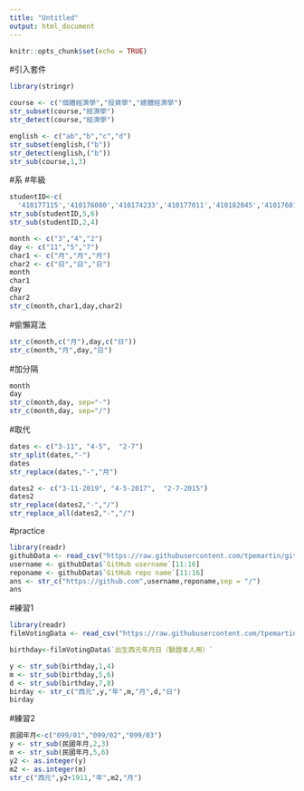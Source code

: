 ```yaml
---
title: "Untitled"
output: html_document
---
```


```r
knitr::opts_chunk$set(echo = TRUE)
```

#引入套件
```r
library(stringr)
```
```r
course <- c("個體經濟學","投資學","總體經濟學")
str_subset(course,"經濟學")
str_detect(course,"經濟學")

english <- c("ab","b","c","d")
str_subset(english,("b"))
str_detect(english,("b"))
str_sub(course,1,3)
```

#系 #年級 
```r
studentID<-c(
  '410177115','410176080','410174233','410177011','410182045','410176014')
str_sub(studentID,5,6)
str_sub(studentID,2,4)
```

```r
month <- c("3","4","2")
day <- c("11","5","7")
char1 <- c("月","月","月")
char2 <- c("日","日","日")
month
char1
day 
char2
str_c(month,char1,day,char2)
```
#偷懶寫法
```r
str_c(month,c("月"),day,c("日"))
str_c(month,"月",day,"日")
```
#加分隔
```r
month
day
str_c(month,day, sep="-")
str_c(month,day, sep="/")
```
#取代
```r
dates <- c("3-11", "4-5",  "2-7")
str_split(dates,"-")
dates
str_replace(dates,"-","月")
```
```r
dates2 <- c("3-11-2019", "4-5-2017",  "2-7-2015")
dates2
str_replace(dates2,"-","/")
str_replace_all(dates2,"-","/")
```

#practice
```r
library(readr)
githubData <- read_csv("https://raw.githubusercontent.com/tpemartin/github-data/master/githubData.csv")
username <- githubData$`GitHub username`[11:16]
reponame <- githubData$`GitHub repo name`[11:16]
ans <- str_c("https://github.com",username,reponame,sep = "/")
ans
```

#練習1
```r
library(readr)
filmVotingData <- read_csv("https://raw.githubusercontent.com/tpemartin/github-data/master/%E7%AC%AC%E4%B8%89%E5%B1%86%E7%B6%93%E6%BF%9F%E6%92%AD%E5%AE%A2%E7%AB%B6%E8%B3%BD%E5%8F%83%E8%B3%BD%E4%BD%9C%E5%93%81%E6%8A%95%E7%A5%A8%E7%B5%90%E6%9E%9C%E6%A8%A3%E6%9C%AC%20-%20Sheet1.csv")

birthday<-filmVotingData$`出生西元年月日（驗證本人用）`

```

```r
y <- str_sub(birthday,1,4)
m <- str_sub(birthday,5,6)
d <- str_sub(birthday,7,8)
birday <- str_c("西元",y,"年",m,"月",d,"日")
birday
```

#練習2
```r
民國年月<-c("099/01","099/02","099/03")
y <- str_sub(民國年月,2,3)
m <- str_sub(民國年月,5,6)
y2 <- as.integer(y)
m2 <- as.integer(m)
str_c("西元",y2+1911,"年",m2,"月")
```

